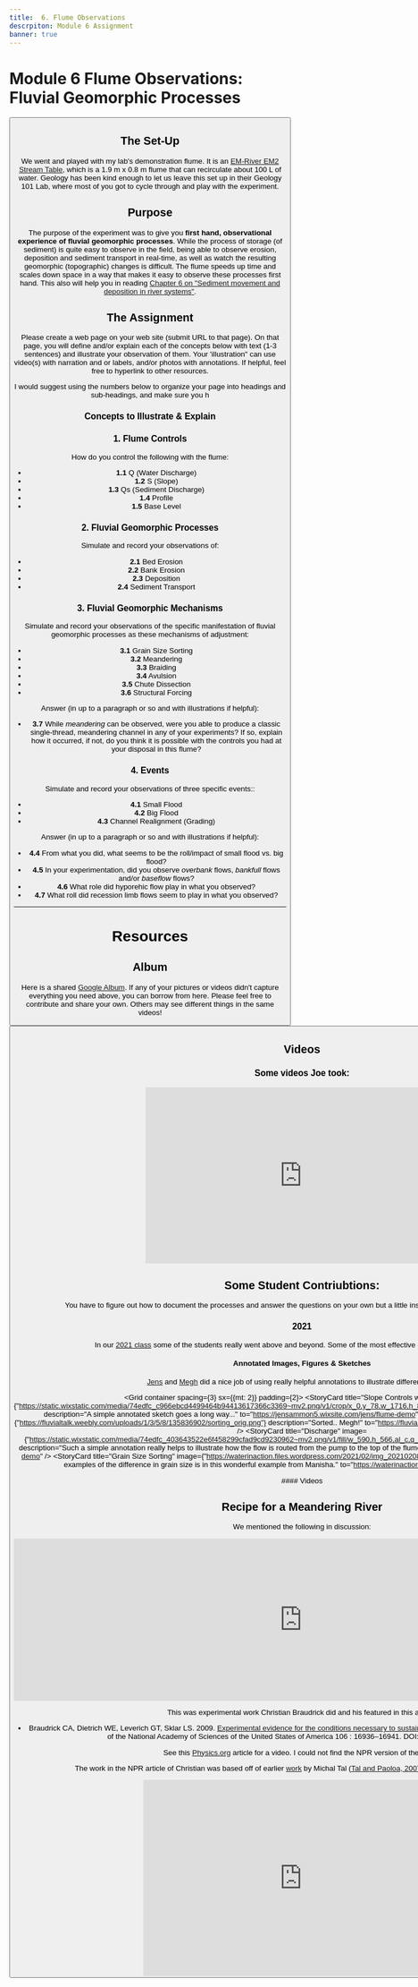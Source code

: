 ```yaml
---
title: 	6. Flume Observations
descrpiton: Module 6 Assignment
banner: true
---
```

# Module 6 Flume Observations: Fluvial Geomorphic Processes

<Button to="../Course_Topics/module-06" title="See Corresponding Learning Module" fullWidth color="secondary" iconName="AutoStories" />


## The Set-Up
We went and played with my lab's demonstration flume. It is an [EM-River EM2 Stream Table](https://emriver.com/models/em2/), which is a 1.9  m x 0.8 m flume that can recirculate about 100 L of water. Geology has been kind enough to let us leave this set up in their Geology 101 Lab, where most of you got to cycle through and play with the experiment. 

<Youtube embedId="S_iBiw0bA3g" caption="EM-River EM2 Stream Table" />

## Purpose
The purpose of the experiment was to give you **first hand, observational experience of fluvial geomorphic processes**. While the process of storage (of sediment) is quite easy to observe in the field, being able to observe erosion, deposition and sediment transport in real-time, as well as watch the resulting geomorphic (topographic) changes is difficult. The flume speeds up time and scales down space in a way that makes it easy to observe these processes first hand. This also will help you in reading [Chapter 6 on "Sediment movement and deposition in river systems"](https://ebookcentral-proquest-com.dist.lib.usu.edu/lib/usu/reader.action?docID=1032536&ppg=97). 



## The Assignment

Please create a web page on your web site (submit URL to that page). On that page, you will define and/or explain each of the concepts below with text (1-3 sentences) and illustrate your observation of them.  Your 'illustration" can use video(s) with narration and or labels, and/or photos with annotations. If helpful, feel free to hyperlink to other resources.

I would suggest using the numbers below to organize your page into headings and sub-headings, and make sure you h

### Concepts to Illustrate & Explain

### 1. Flume Controls
How do you control the following with the flume:
- **1.1** Q (Water Discharge)
- **1.2** S (Slope)
- **1.3** Qs (Sediment Discharge)
- **1.4** Profile
- **1.5** Base Level

### 2. Fluvial Geomorphic Processes
Simulate and record your observations of:

- **2.1** Bed Erosion
- **2.2** Bank Erosion
- **2.3** Deposition
- **2.4** Sediment Transport

### 3. Fluvial Geomorphic Mechanisms
Simulate and record your observations of the specific manifestation of fluvial geomorphic processes as these mechanisms of adjustment:

- **3.1** Grain Size Sorting
- **3.2** Meandering
- **3.3** Braiding
- **3.4** Avulsion
- **3.5** Chute Dissection
- **3.6** Structural Forcing

Answer (in up to a  paragraph or so and with illustrations if helpful):

- **3.7**  While *meandering* can be observed, were you able to produce a classic single-thread, meandering channel in any of your experiments? If so, explain how it occurred, if not, do you think it is possible with the controls you had at your disposal in this flume?




### 4. Events
Simulate and record your observations of three specific events::

- **4.1** Small Flood
- **4.2** Big Flood
- **4.3** Channel Realignment (Grading)

Answer (in up to a  paragraph or so and with illustrations if helpful):

- **4.4**  From what you did, what seems to be the roll/impact of small flood vs. big flood?
- **4.5** In your experimentation, did you observe *overbank* flows, *bankfull* flows and/or *baseflow* flows?
- **4.6**  What role did hyporehic flow play in what you observed?
- **4.7** What roll did recession limb flows seem to play in what you observed?

-------
# Resources


## Album
Here is a shared [Google Album](https://photos.app.goo.gl/bBndwsfLFUVFdUb66). If any of your pictures or videos didn't capture everything you need above, you can borrow from here. Please feel  free to contribute and share your own. Others may see different things in the same videos!
<Button to="https://photos.app.goo.gl/bBndwsfLFUVFdUb66" title="Flume Album" iconName="PhotoAlbum"  />

## Videos

### Some videos Joe took:

<div align="center">
<iframe width="560" height="315" src="https://www.youtube.com/embed/S_iBiw0bA3g?si=TzuwdrDh48ywOd7j" title="YouTube video player" frameborder="0" allow="accelerometer; autoplay; clipboard-write; encrypted-media; gyroscope; picture-in-picture; web-share" referrerpolicy="strict-origin-when-cross-origin" allowfullscreen></iframe></div>

## Some Student Contriubtions:
You have to figure out how to document the processes and answer the questions on your own but a little inspiration to borrow from never hurts... 

### 2021
In our  [2021 class](../syllabus/2021_Spring.html#2021-cohort) some of the students really went above and beyond.  Some of the most effective examples are shown below:

#### Annotated Images, Figures & Sketches

[Jens](https://jensammon5.wixsite.com/jens/flume-dem) and [Megh](https://fluvialtalk.weebly.com/module-6---flume-assignment.html) did a nice job of using really helpful annotations to illustrate different concepts:

<Grid container spacing={3} sx={{mt: 2}} padding={2}>
    <StoryCard 
        title="Slope Controls with Flume"
        image={"https://static.wixstatic.com/media/74edfc_c966ebcd4499464b94413617366c3369~mv2.png/v1/crop/x_0,y_78,w_1716,h_861/fill/w_1716,h_861,al_c,q_90/Slope_PNG.webp"}
        description="A simple annotated sketch goes a long way..."
        to="https://jensammon5.wixsite.com/jens/flume-demo" />
    <StoryCard 
        title="Grain Sorting"
        image={"https://fluvialtalk.weebly.com/uploads/1/3/5/8/135836902/sorting_orig.png"}
        description="Sorted.. Megh!"
        to="https://fluvialtalk.weebly.com/module-6---flume-assignment.html" />
    <StoryCard
      title="Discharge"
      image={"https://static.wixstatic.com/media/74edfc_403643522e6f458299cfad9cd9230962~mv2.png/v1/fill/w_590,h_566,al_c,q_85,usm_0.66_1.00_0.01/Discharge_PNG.webp"}
      description="Such a simple annotation really helps to illustrate how the flow is routed from the pump to the top of the flume."
      to="https://jensammon5.wixsite.com/jens/flume-demo"
      />
    <StoryCard
      title="Grain Size Sorting"
      image={"https://waterinaction.files.wordpress.com/2021/02/img_20210208_162156a.jpg"}
      description="One of the clearsest examples of the difference in grain size is in this wonderful example from Manisha."
      to="https://waterinaction.wordpress.com/fluvial-dynamics/"
      />

  </Grid>
#### Videos

<Youtube embedId="e4S-R62fvKY" caption="Manisha's Video Annotation of Processes. She did a great job of using text editing in her video to highlight how the flume works and specific processes." />

<Youtube embedId="ahvhg2HeVpk" caption="Lauren'did one of the most impressive jobs of taking one of the videos and annotating what's going on throughout." />

<Youtube embedId="RFwnOwOzDRs" caption="Daniel did a great job of explaining individual mechanisms and narrating what was going on." />



## Recipe for a Meandering River

We mentioned the following in discussion:

<div align="center">
<iframe src="https://www.npr.org/player/embed/113435517/113435493" width="100%" height="290" frameborder="0" scrolling="no" title="NPR embedded audio player"></iframe>
</div>

This was experimental work Christian Braudrick did and his featured in this article:
- Braudrick CA, Dietrich WE, Leverich GT, Sklar LS. 2009. [Experimental evidence for the conditions necessary to sustain meandering in coarse-bedded rivers](http://dx.doi.org/10.1073/pnas.0909417106). Proceedings of the National Academy of Sciences of the United States of America 106 : 16936–16941. DOI: [10.1073/pnas.0909417106](http://dx.doi.org/10.1073/pnas.0909417106)

See this [Physics.org](https://phys.org/news/2009-10-alfalfa-line-meandering-streams-video.html) article for a video. I could not find the NPR version of the video.

The work in the NPR article of Christian was based off of earlier [work](https://pubs.geoscienceworld.org/gsa/geology/article-abstract/35/4/347/129823/Dynamic-single-thread-channels-maintained-by-the?redirectedFrom=fulltext) by Michal Tal ([Tal and Paoloa, 2007](https://pubs.geoscienceworld.org/gsa/geology/article-abstract/35/4/347/129823/Dynamic-single-thread-channels-maintained-by-the?redirectedFrom=fulltext)). Here's one of her experiments:

<div align="center">
<iframe src="https://widgets.figshare.com/articles/12339878/embed?show_title=1" width="568" height="351" allowfullscreen frameborder="0"></iframe>
</div>

